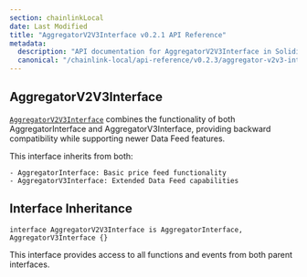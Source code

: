 ```yaml
---
section: chainlinkLocal
date: Last Modified
title: "AggregatorV2V3Interface v0.2.1 API Reference"
metadata:
  description: "API documentation for AggregatorV2V3Interface in Solidity, version v0.2.1."
  canonical: "/chainlink-local/api-reference/v0.2.3/aggregator-v2v3-interface"
---
```



## AggregatorV2V3Interface

[`AggregatorV2V3Interface`](https://github.com/smartcontractkit/chainlink-local/blob/ba1f4636e657f161df634379a5057a5a394e2fbb/src/data-feeds/interfaces/AggregatorV2V3Interface.sol) combines the functionality of both AggregatorInterface and AggregatorV3Interface, providing backward compatibility while supporting newer Data Feed features.

<Aside type="note">

This interface inherits from both:

    - AggregatorInterface: Basic price feed functionality
    - AggregatorV3Interface: Extended Data Feed capabilities

</Aside>

## Interface Inheritance

```solidity
interface AggregatorV2V3Interface is AggregatorInterface, AggregatorV3Interface {}
```

This interface provides access to all functions and events from both parent interfaces.
